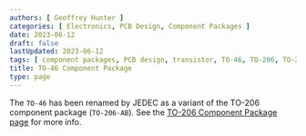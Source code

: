 ```yaml
---
authors: [ Geoffrey Hunter ]
categories: [ Electronics, PCB Design, Component Packages ]
date: 2023-06-12
draft: false
lastUpdated: 2023-06-12
tags: [ component packages, PCB design, transistor, TO-46, TO-206, TO-206AB ]
title: TO-46 Component Package
type: page
---
```



The `TO-46` has been renamed by JEDEC as a variant of the TO-206 component package (`TO-206-AB`). See the [TO-206 Component Package page](/pcb-design/component-packages/to-206-component-package/) for more info.
